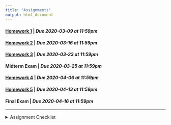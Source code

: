 ```yaml
---
title: "Assignments"
output: html_document
---
```


#### [Homework 1](https://rstudio.cloud/spaces/54745/project/996770){target="_blank"} | *Due 2020-03-09 at 11:59pm*
#### [Homework 2](https://rstudio.cloud/spaces/54745/project/996771){target="_blank"} | *Due 2020-03-16 at 11:59pm*
#### [Homework 3](https://rstudio.cloud/spaces/54745/project/996772){target="_blank"} | *Due 2020-03-23 at 11:59pm*
#### Midterm Exam | *Due 2020-03-25 at 11:59pm*
#### [Homework 4](https://rstudio.cloud/spaces/54745/project/996773){target="_blank"} | *Due 2020-04-06 at 11:59pm* 
#### [Homework 5](https://rstudio.cloud/spaces/54745/project/996774){target="_blank"} | *Due 2020-04-13 at 11:59pm* 
#### Final Exam | *Due 2020-04-16 at 11:59pm*

---
<details>
<summary>Assignment Checklist
</summary>

1. Login to [RStudio Cloud](https://rstudio.cloud/)
2. Navigate to the course workspace
3. Click on the assignment
4. Click Start or Continue, whichever appears at the top of the assignment
5. Look at `README.md` for assignment instructions
6. Make the needed changes to your project (do not make changes after the due date)
7. **Make sure you save all changes. Assignments are not considered submitted if
there are unsaved changes**
</details>
